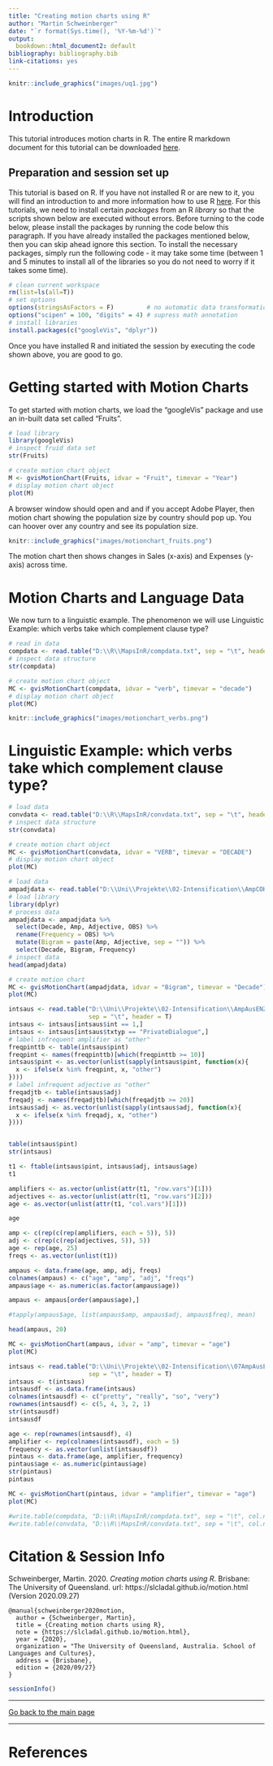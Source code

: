```yaml
---
title: "Creating motion charts using R"
author: "Martin Schweinberger"
date: "`r format(Sys.time(), '%Y-%m-%d')`"
output:
  bookdown::html_document2: default
bibliography: bibliography.bib
link-citations: yes
---
```

```r
knitr::include_graphics("images/uq1.jpg")
```

# Introduction

This tutorial introduces motion charts in R. The entire R markdown document for this tutorial can be downloaded [here](https://slcladal.github.io/motion.Rmd).

## Preparation and session set up{-}

This tutorial is based on R. If you have not installed R or are new to it, you will find an introduction to and more information how to use R [here](https://slcladal.github.io/IntroR_workshop.html). For this tutorials, we need to install certain *packages* from an R *library* so that the scripts shown below are executed without errors. Before turning to the code below, please install the packages by running the code below this paragraph. If you have already installed the packages mentioned below, then you can skip ahead ignore this section. To install the necessary packages, simply run the following code - it may take some time (between 1 and 5 minutes to install all of the libraries so you do not need to worry if it takes some time).

```r
# clean current workspace
rm(list=ls(all=T))
# set options
options(stringsAsFactors = F)         # no automatic data transformation
options("scipen" = 100, "digits" = 4) # supress math annotation
# install libraries
install.packages(c("googleVis", "dplyr"))
```

Once you have installed R  and  initiated the session by executing the code shown above, you are good to go.

# Getting started with Motion Charts

To get started with motion charts, we load the "googleVis" package and use an in-built data set called "Fruits".

```r
# load library
library(googleVis)
# inspect fruid data set
str(Fruits)
```

```r
# create motion chart object
M <- gvisMotionChart(Fruits, idvar = "Fruit", timevar = "Year")
# display motion chart object
plot(M)
```

A browser window should open and and if you accept Adobe Player, then motion chart showing the population size by country should pop up. You can hoover over any country and see its population size. 

```r
knitr::include_graphics("images/motionchart_fruits.png")
```

The motion chart then shows changes in Sales (x-axis) and Expenses (y-axis) across time.

# Motion Charts and Language Data

We now turn to a linguistic example. The phenomenon we will use 
Linguistic Example: which verbs take which complement clause type?

```r
# read in data
compdata <- read.table("D:\\R\\MapsInR/compdata.txt", sep = "\t", header = T)
# inspect data structure
str(compdata)
```


```r
# create motion chart object
MC <- gvisMotionChart(compdata, idvar = "verb", timevar = "decade")
# display motion chart object
plot(MC)
```

```r
knitr::include_graphics("images/motionchart_verbs.png")
```

# Linguistic Example: which verbs take which complement clause type?

```r
# load data
convdata <- read.table("D:\\R\\MapsInR/convdata.txt", sep = "\t", header = T)
# inspect data structure
str(convdata)
```


```r
# create motion chart object
MC <- gvisMotionChart(convdata, idvar = "VERB", timevar = "DECADE")
# display motion chart object
plot(MC)
```


```r
# load data
ampadjdata <- read.table("D:\\Uni\\Projekte\\02-Intensification\\AmpCOHA/collex_decade.txt", sep = "\t", header = T)
# load library
library(dplyr)
# process data
ampadjdata <- ampadjdata %>%
  select(Decade, Amp, Adjective, OBS) %>%
  rename(Frequency = OBS) %>%
  mutate(Bigram = paste(Amp, Adjective, sep = "")) %>%
  select(Decade, Bigram, Frequency)
# inspect data
head(ampadjdata)
```

```r

# create motion chart
MC <- gvisMotionChart(ampadjdata, idvar = "Bigram", timevar = "Decade")
plot(MC)
```


```r
intsaus <- read.table("D:\\Uni\\Projekte\\02-Intensification\\AmpAusENZE/datadf5.txt", 
                      sep = "\t", header = T)
intsaus <- intsaus[intsaus$int == 1,]
intsaus <- intsaus[intsaus$txtyp == "PrivateDialogue",]
# label infrequent amplifier as "other"
freqpinttb <- table(intsaus$pint)
freqpint <- names(freqpinttb)[which(freqpinttb >= 10)]
intsaus$pint <- as.vector(unlist(sapply(intsaus$pint, function(x){
  x <- ifelse(x %in% freqpint, x, "other")
})))
# label infrequent adjective as "other"
freqadjtb <- table(intsaus$adj)
freqadj <- names(freqadjtb)[which(freqadjtb >= 20)]
intsaus$adj <- as.vector(unlist(sapply(intsaus$adj, function(x){
  x <- ifelse(x %in% freqadj, x, "other")
})))


table(intsaus$pint)
str(intsaus)
```

```r

t1 <- ftable(intsaus$pint, intsaus$adj, intsaus$age)
t1
```

```r
amplifiers <- as.vector(unlist(attr(t1, "row.vars")[1]))
adjectives <- as.vector(unlist(attr(t1, "row.vars")[2]))
age <- as.vector(unlist(attr(t1, "col.vars")[1]))

age

amp <- c(rep(c(rep(amplifiers, each = 5)), 5))
adj <- c(rep(c(rep(adjectives, 5)), 5))
age <- rep(age, 25)         
freqs <- as.vector(unlist(t1))

ampaus <- data.frame(age, amp, adj, freqs)
colnames(ampaus) <- c("age", "amp", "adj", "freqs")
ampaus$age <- as.numeric(as.factor(ampaus$age))

ampaus <- ampaus[order(ampaus$age),]

#tapply(ampaus$age, list(ampaus$amp, ampaus$adj, ampaus$freq), mean)

head(ampaus, 20)

MC <- gvisMotionChart(ampaus, idvar = "amp", timevar = "age")
plot(MC)
```


```r
intsaus <- read.table("D:\\Uni\\Projekte\\02-Intensification\\07AmpAusENZE\\AmpAusENZE/ptbintsausattr_tb01.txt", 
                      sep = "\t", header = T)
intsaus <- t(intsaus)
intsausdf <- as.data.frame(intsaus)
colnames(intsausdf) <- c("pretty", "really", "so", "very")
rownames(intsausdf) <- c(5, 4, 3, 2, 1)
str(intsausdf)
intsausdf
```

```r

age <- rep(rownames(intsausdf), 4)
amplifier <- rep(colnames(intsausdf), each = 5)
frequency <- as.vector(unlist(intsausdf))
pintaus <- data.frame(age, amplifier, frequency)
pintaus$age <- as.numeric(pintaus$age)
str(pintaus)
pintaus
```

```r

MC <- gvisMotionChart(pintaus, idvar = "amplifier", timevar = "age")
plot(MC)
```

```r

#write.table(compdata, "D:\\R\\MapsInR/compdata.txt", sep = "\t", col.names = T)
#write.table(convdata, "D:\\R\\MapsInR/convdata.txt", sep = "\t", col.names = T)


```


# Citation & Session Info {-}

Schweinberger, Martin. 2020. *Creating motion charts using R*. Brisbane: The University of Queensland. url: https://slcladal.github.io/motion.html (Version 2020.09.27)

```
@manual{schweinberger2020motion,
  author = {Schweinberger, Martin},
  title = {Creating motion charts using R},
  note = {https://slcladal.github.io/motion.html},
  year = {2020},
  organization = "The University of Queensland, Australia. School of Languages and Cultures},
  address = {Brisbane},
  edition = {2020/09/27}
}
```


```r
sessionInfo()
```

***

[Go back to the main page](https://slcladal.github.io/index.html)

***

# References {-}

